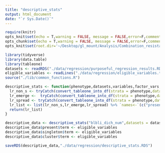 ```yaml
---
title: "descriptive_stats"
output: html_document
date: "`r Sys.Date()`"
---
```


```r
require(knitr)
opts_knit$set(echo = T,warning = FALSE, message = FALSE,error=F,comment=NA) 
opts_chunk$set(echo = T,warning = FALSE, message = FALSE,error=F,comment=NA)
opts_knit$set(root.dir='~/Desktop/gl_mount/Analysis/Combination_resistance/pre-intro-blbli-resistance-ms/')
```

```r
library(tidyverse)
library(data.table)
library(tableone)
datasets <- readRDS("./data/regression/purposeful_regression_results.RDS") %>% .$datasets
eligible_variables <- readLines("./data/regression/eligible_variables.txt") 
source("./lib/common_functions.R")
```

```r
descriptive_stats <- function(phenotype,datasets,variables,factor_vars,outcome_names){  
  lr_non_s <- tryCatch(convert_tableone_into_df(strata = phenotype,dataset = datasets[['present']],vars = variables,factorVars = factor_vars,outcome_names=outcome_names), error = function(e) e)
  lr_emerge <-  tryCatch(convert_tableone_into_df(strata = phenotype,dataset = datasets[['singleton']],vars = variables,factorVars = factor_vars,outcome_names=outcome_names), error = function(e) e)
  lr_spread <- tryCatch(convert_tableone_into_df(strata = phenotype,dataset = datasets[['cluster']],vars = variables,factorVars = factor_vars,outcome_names=outcome_names), error = function(e) e)
  lr_list <- list(lr_non_s,lr_emerge,lr_spread) %>% `names<-`(c("present","singleton","cluster"))
  return(lr_list)
}
```


```r
descriptive_data <- descriptive_stats("blbli_dich_num",datasets = datasets,variables = eligible_variables,factor_vars = subset(eligible_variables,!eligible_variables %in% c("age","LOSbeforeCx")),outcome_names = c("Susceptible","Non-Susceptible"))
descriptive_data$present$term <- eligible_variables
descriptive_data$singleton$term <- eligible_variables
descriptive_data$cluster$term <- eligible_variables
```

```r
saveRDS(descriptive_data,"./data/regression/descriptive_stats.RDS")
```


